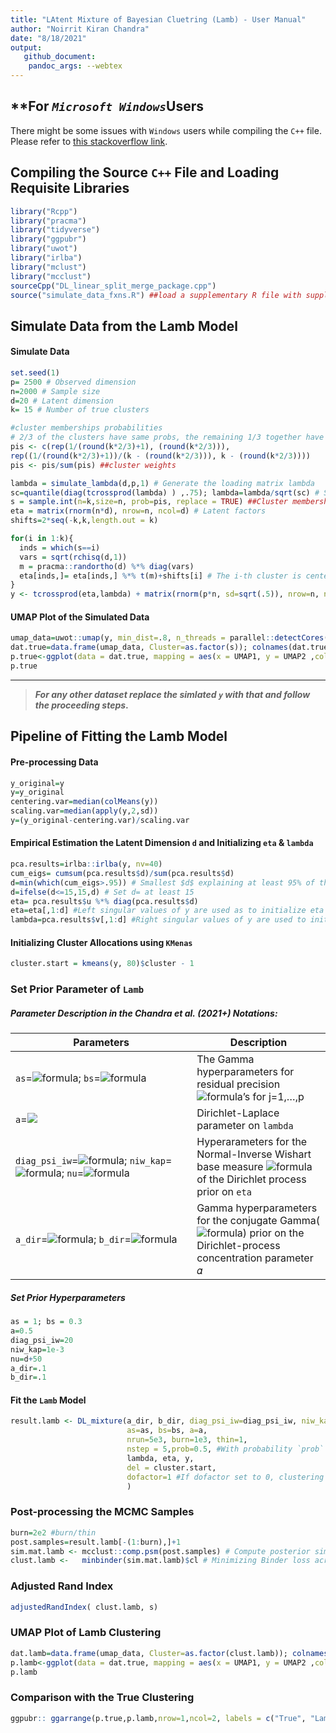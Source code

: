```yaml
---
title: "LAtent Mixture of Bayesian Cluetring (Lamb) - User Manual"
author: "Noirrit Kiran Chandra"
date: "8/18/2021"
output:
   github_document:
    pandoc_args: --webtex
---
```


## \*\*For ***`Microsoft Windows`***Users

There might be some issues with `Windows` users while compiling the `C++` file. Please refer to [this stackoverflow link](https://stackoverflow.com/questions/55976547/linking-gsl-libraries-to-rcppgsl-in-windows-10).

## Compiling the Source `C++` File and Loading Requisite Libraries

```r
library("Rcpp")
library("pracma")
library("tidyverse")
library("ggpubr")
library("uwot")
library("irlba")
library("mclust")
library("mcclust")
sourceCpp("DL_linear_split_merge_package.cpp")
source("simulate_data_fxns.R") ##load a supplementary R file with supplementary functions
```

## Simulate Data from the Lamb Model

#### Simulate Data

```r
set.seed(1)
p= 2500 # Observed dimension
n=2000 # Sample size
d=20 # Latent dimension
k= 15 # Number of true clusters

#cluster memberships probabilities 
# 2/3 of the clusters have same probs, the remaining 1/3 together have the same prob of a single big bluster
pis <- c(rep(1/(round(k*2/3)+1), (round(k*2/3))), 
rep((1/(round(k*2/3)+1))/(k - (round(k*2/3))), k - (round(k*2/3))))
pis <- pis/sum(pis) ##cluster weights

lambda = simulate_lambda(d,p,1) # Generate the loading matrix lambda
sc=quantile(diag(tcrossprod(lambda) ) ,.75); lambda=lambda/sqrt(sc) # Scaling lambda 
s = sample.int(n=k,size=n, prob=pis, replace = TRUE) ##Cluster membership indicators
eta = matrix(rnorm(n*d), nrow=n, ncol=d) # Latent factors
shifts=2*seq(-k,k,length.out = k) 

for(i in 1:k){
  inds = which(s==i)
  vars = sqrt(rchisq(d,1))
  m = pracma::randortho(d) %*% diag(vars)
  eta[inds,]= eta[inds,] %*% t(m)+shifts[i] # The i-th cluster is centered around rep(shifts[i],d) in the latend eta space
}
y <- tcrossprod(eta,lambda) + matrix(rnorm(p*n, sd=sqrt(.5)), nrow=n, ncol=p) # Observed data
```

#### UMAP Plot of the Simulated Data

```r
umap_data=uwot::umap(y, min_dist=.8, n_threads = parallel::detectCores()/2) #2-dimensional UMAP scores of the original data
dat.true=data.frame(umap_data, Cluster=as.factor(s)); colnames(dat.true)= c("UMAP1","UMAP2", "Cluster")
p.true<-ggplot(data = dat.true, mapping = aes(x = UMAP1, y = UMAP2 ,colour=Cluster)) + geom_point()
p.true
```

------------------------------------------------------------------------

> ***For any other dataset replace the simlated `y` with that and follow the proceeding steps*****.**

## Pipeline of Fitting the Lamb Model

#### Pre-processing Data

```r
y_original=y
y=y_original
centering.var=median(colMeans(y))
scaling.var=median(apply(y,2,sd))
y=(y_original-centering.var)/scaling.var
```

#### Empirical Estimation the Latent Dimension `d` and Initializing `eta` & `lambda`

```r
pca.results=irlba::irlba(y, nv=40)
cum_eigs= cumsum(pca.results$d)/sum(pca.results$d)
d=min(which(cum_eigs>.95)) # Smallest $d$ explaining at least 95% of the variability in the data
d=ifelse(d<=15,15,d) # Set d= at least 15
eta= pca.results$u %*% diag(pca.results$d)
eta=eta[,1:d] #Left singular values of y are used as to initialize eta
lambda=pca.results$v[,1:d] #Right singular values of y are used to initialize lambda
```

#### Initializing Cluster Allocations using `KMenas`

```r
cluster.start = kmeans(y, 80)$cluster - 1
```

### Set Prior Parameter of `Lamb`

##### Parameter Description in the Chandra et al. (2021+) Notations:

| Parameters                                                                                                                                                                                                                                                        | Description                                                                                                                                                                                     |
|-------------------------------------------------------------------------------------------------------------------------------------------------------------------------------------------------------------------------------------------------------------------|-------------------------------------------------------------------------------------------------------------------------------------------------------------------------------------------------|
| `as`=![formula](https://render.githubusercontent.com/render/math?math=a_%5Csigma); `bs`=![formula](https://render.githubusercontent.com/render/math?math=b_%5Csigma)                                                                                              | The Gamma hyperparameters for residual precision ![formula](https://render.githubusercontent.com/render/math?math=%5Csigma_j%5E%7B-2%7D)'s for j=1,...,p                                        |
| `a`=<img src="https://render.githubusercontent.com/render/math?math=a "/>                                                                                                                                                                                         | Dirichlet-Laplace parameter on `lambda`                                                                                                                                                         |
| `diag_psi_iw`=![formula](https://render.githubusercontent.com/render/math?math=%5Cxi%5E2); `niw_kap`=![formula](https://render.githubusercontent.com/render/math?math=%5Ckappa_0); `nu`=![formula](https://render.githubusercontent.com/render/math?math=%5Cnu_0) | Hyperarameters for the Normal-Inverse Wishart base measure ![formula](https://render.githubusercontent.com/render/math?math=G_0) of the Dirichlet process prior on `eta`                        |
| `a_dir`=![formula](https://render.githubusercontent.com/render/math?math=a_%5Calpha); `b_dir`=![formula](https://render.githubusercontent.com/render/math?math=b_%5Calpha)                                                                                        | Gamma hyperparameters for the conjugate Gamma(![formula](https://render.githubusercontent.com/render/math?math=a_%5Calpha,b_%5Calpha)) prior on the Dirichlet-process concentration parameter 𝛼 |

##### Set Prior Hyperparameters

```r
as = 1; bs = 0.3 
a=0.5
diag_psi_iw=20
niw_kap=1e-3
nu=d+50
a_dir=.1
b_dir=.1
```

#### Fit the `Lamb` Model

```r
result.lamb <- DL_mixture(a_dir, b_dir, diag_psi_iw=diag_psi_iw, niw_kap=niw_kap, niw_nu=nu, 
                          as=as, bs=bs, a=a,
                          nrun=5e3, burn=1e3, thin=1, 
                          nstep = 5,prob=0.5, #With probability `prob` either Split-Merge sampler or Gibbs sampler in performed witn `nstep` Gibbs scans
                          lambda, eta, y,
                          del = cluster.start, 
                          dofactor=1 #If dofactor set to 0, clustering will be done on the initial input eta values only; eta will not be updated in MCMC
                          )
```

### Post-processing the MCMC Samples

```r
burn=2e2 #burn/thin
post.samples=result.lamb[-(1:burn),]+1
sim.mat.lamb <- mcclust::comp.psm(post.samples) # Compute posterior similarity matrix
clust.lamb <-   minbinder(sim.mat.lamb)$cl # Minimizing Binder loss across MCMC estimates
```

### Adjusted Rand Index

```r
adjustedRandIndex( clust.lamb, s)
```

### UMAP Plot of Lamb Clustering

```r
dat.lamb=data.frame(umap_data, Cluster=as.factor(clust.lamb)); colnames(dat.true)= c("UMAP1","UMAP2", "Cluster")
p.lamb<-ggplot(data = dat.true, mapping = aes(x = UMAP1, y = UMAP2 ,colour=Cluster)) + geom_point()
p.lamb
```

### Comparison with the True Clustering

```r
ggpubr:: ggarrange(p.true,p.lamb,nrow=1,ncol=2, labels = c("True", "Lamb"))
```
